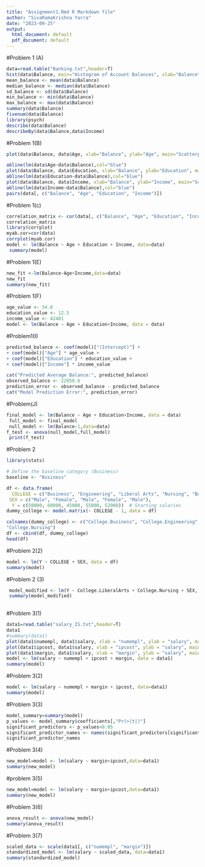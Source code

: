 ---
title: "Assignment1.Rmd R Markdown file"
author: "SivaRamaKrishna Yarra"
date: "2023-09-25"
output:
  html_document: default
  pdf_document: default
---
#Problem 1 (A)
```{r}
data=read.table("Banking.txt",header=T)
hist(data$Balance, main="Histogram of Account Balances", xlab="Balance")
mean_balance <- mean(data$Balance)
median_balance <- median(data$Balance)
sd_balance <- sd(data$Balance)
min_balance <- min(data$Balance)
max_balance <- max(data$Balance)
summary(data$Balance)
fivenum(data$Balance)
library(psych)
describe(data$Balance)
describeBy(data$Balance,data$Income)

```
#Problem 1(B)
```{r}

plot(data$Balance, data$Age, xlab="Balance", ylab="Age", main="Scatterplot of Bank Balance vs. Age")

abline(lm(data$Age~data$Balance),col="blue")
plot(data$Balance, data$Education, xlab="Balance", ylab="Education", main="Scatterplot of Bank Balance vs. Education")
abline(lm(data$Education~data$Balance),col="blue")
plot(data$Balance, data$Income, xlab="Balance", ylab="Income", main="Scatterplot of Bank Balance vs. Income")
abline(lm(data$Income~data$Balance),col="blue")
pairs(data[, c("Balance", "Age", "Education", "Income")])
```


#Problem 1(c)
```{r}
correlation_matrix <- cor(data[, c("Balance", "Age", "Education", "Income")])
correlation_matrix
library(corrplot)
myab.cor=cor(data)
corrplot(myab.cor)
model <- lm(Balance ~ Age + Education + Income, data=data)
 summary(model)
```

#Problem 1(E)
```{r}

new_fit <-lm(Balance~Age+Income,data=data)
new_fit
summary(new_fit)

```
#Problem 1(F)
```{r}
age_value <- 34.8
education_value <- 12.5
income_value <- 42401
model <- lm(Balance ~ Age + Education+Income, data = data)
```
#Problem1(I)
```{r}
predicted_balance <- coef(model)["(Intercept)"] +
+ coef(model)["Age"] * age_value +
+ coef(model)["Education"] * education_value +
+ coef(model)["Income"] * income_value

cat("Predicted Average Balance:", predicted_balance)
observed_balance <- 22050.6
prediction_error <- observed_balance - predicted_balance
cat("Model Prediction Error:", prediction_error)
```
#Problem(J)
```{r}
final_model <- lm(Balance ~ Age + Education+Income, data = data)
 full_model <- final_model
 null_model <- lm(Balance~1,data=data)
f_test <- anova(null_model,full_model)
 print(f_test)

```
#Problem 2
```{r}
library(stats)

# Define the baseline category (Business)
baseline <- "Business"

df <- data.frame(
  COLLEGE = c("Business", "Engineering", "Liberal Arts", "Nursing", "Business"),
 SEX = c("Male", "Female", "Male", "Female", "Male"),
  Y = c(50000, 60000, 45000, 55000, 52000))  # Starting salaries
dummy_college <- model.matrix(~ COLLEGE - 1, data = df)

colnames(dummy_college) <- c("College.Business", "College.Engineering", "College.LiberalArts",
"College.Nursing")
df <- cbind(df, dummy_college)
head(df)
```
#Problem 2(2)
```{r}
model <- lm(Y ~ COLLEGE + SEX, data = df)
summary(model)
```

#Problem 2 (3)

```{r}
 model_modified <- lm(Y ~ College.LiberalArts + College.Nursing + SEX, data = df)
 summary(model_modified)
 
```

#Problem 3(1)

```{r}
data1=read.table("salary_IS.txt",header=T)
data1
#summary(data1)
plot(data1$numempl, data1$salary, xlab = "numempl", ylab = "salary", main = "Scatterplot: salary vs. numempl")
plot(data1$ipcost, data1$salary, xlab = "ipcost", ylab = "salary", main = "Scatterplot: salary vs. ipcost")
plot(data1$margin, data1$salary, xlab = "margin", ylab = "salary", main = "Scatterplot: salary vs. margin")
model <- lm(salary ~ numempl + ipcost + margin, data = data1)
summary(model)
```
#Problem 3(2)
```{r}
model <- lm(salary ~ numempl + margin + ipcost, data=data1)
summary(model)
```
#Problem 3(3)
```{r}
model_summary=summary(model)
p_values <- model_summary$coefficients[,"Pr(>|t|)"]
significant_predictors <- p_values<0.05
significant_predictor_names <- names(significant_predictors[significant_predictors])
significant_predictor_names

```
#Problem 3(4)
```{r}
new_model=model <- lm(salary ~ margin+ipcost,data=data1)
summary(new_model)

```
#problem 3(5)
```{r}
new_model=model <- lm(salary ~ margin+ipcost,data=data1)
summary(new_model)

```
#Problem 3(6)
```{r}
anova_result <- anova(new_model)
summary(anova_result)
```
#Problem 3(7)
```{r}
scaled_data <- scale(data1[, c("numempl", "margin")])  
standardized_model <- lm(salary ~ scaled_data, data=data1)
summary(standardized_model)


```




